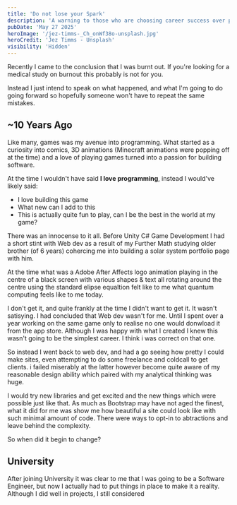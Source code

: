 ```yaml
---
title: 'Do not lose your Spark'
description: 'A warning to those who are choosing career success over passion'
pubDate: 'May 27 2025'
heroImage: '/jez-timms-_Ch_onWf38o-unsplash.jpg'
heroCredit: 'Jez Timms - Unsplash'
visibility: 'Hidden'
---
```


Recently I came to the conclusion that I was burnt out. If you're looking for a medical study on burnout this probably is not for you. 

Instead I just intend to speak on what happened, and what I'm going to do going forward so hopefully someone won't have to repeat the same mistakes. 

## ~10 Years Ago
Like many, games was my avenue into programming. What started as a curiosity into comics, 3D animations (Minecraft animations were popping off at the time) and a love of playing games turned into a passion for building software.

At the time I wouldn't have said **I love programming**, instead I would've likely said:
- I love building this game
- What new can I add to this
- This is actually quite fun to play, can I be the best in the world at my game?

There was an innocense to it all. Before Unity C# Game Development I had a short stint with Web dev as a result of my Further Math studying older brother (of 6 years) cohercing me into building a solar system portfolio page with him. 

At the time what was a Adobe After Affects logo animation playing in the centre of a black screen with various shapes & text all rotating around the centre using the standard elipse equaltion felt like to me what quantum computing feels like to me today.

I don't get it, and quite frankly at the time I didn't want to get it. It wasn't satisying. I had concluded that Web dev wasn't for me. Until I spent over a year working on the same game only to realise no one would donwload it from the app store. Although I was happy with what I created I knew this wasn't going to be the simplest career. I think i was correct on that one.

So instead I went back to web dev, and had a go seeing how pretty I could make sites, even attempting to do some freelance and coldcall to get clients. i failed miserably at the latter however become quite aware of my reasonable design ability which paired with my analytical thinking was huge.

I would try new libraries and get excited and the new things which were possible just like that. As much as Bootstrap may have not aged the finest, what it did for me was show me how beautiful a site could look like with such minimal amount of code. There were ways to opt-in to abtractions and leave behind the complexity. 

So when did it begin to change?

## University

After joining University it was clear to me that I was going to be a Software Engineer, but now I actually had to put things in place to make it a reality. Although I did well in projects, I still considered 